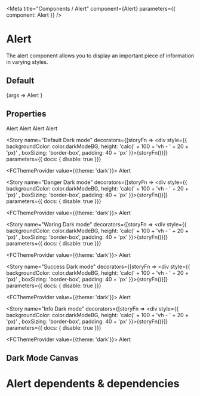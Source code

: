 

<Meta title="Components / Alert" component={Alert} parameters={{ component: Alert }} />

# Alert

The alert component allows you to display an important piece of information in varying styles. 

## Default

<Canvas>
  <Story name="Default" 
  argTypes={{
    title: {control: {type: 'text'}},
    borderRadius: {control: {type: 'boolean'}},
    onMouseOver: { table: { disable: true } },
    onMouseOut: { table: { disable: true } },
    borderRadius: {control: {type: 'boolean'}},
    icon: {control: {type: 'text'}},
    fcStyle: { control: {type: 'select', options: ['', 'danger', 'info', 'warning', 'success']}}
  }}
  args={{
    title: 'title'
  }
  }
  >
    {args => 
  <Alert {...args}>Alert</Alert>
    }
  </Story>
</Canvas>


## Properties

<ArgsTable for={Alert} story="Default" />


<Canvas>
  <Story name="Danger">
  <Alert title="Danger" icon="no-entry-circle" borderRadius fcStyle="danger">
    Alert
  </Alert>
  </Story>
</Canvas>

<Canvas>
  <Story name="Success">
  <Alert
    borderRadius
    fcStyle="success"
    title="Lorem ipsum dolor sit amet, consectetur adipiscing elit. Fusce in nisl ut tortor volutpat eleifend ac eu ante. Proin sit amet purus orci. Fusce porttitor tortor sit amet diam maximus, euismod lobortis felis finibus."
    icon="check-circle"
  >
    Alert
  </Alert>
  </Story>
</Canvas>

<Canvas>
  <Story name="Warning">
  <Alert borderRadius fcStyle="warning" title="Warning" icon="exclamation-circle">
    Alert
  </Alert>
  </Story>
</Canvas>

<Canvas>
  <Story name="Info">
  <Alert borderRadius fcStyle="info" title="Info" icon="question-circle">
    Alert
  </Alert>
  </Story>
</Canvas>


<Story
  name="Default Dark mode"
  decorators={[storyFn => <div style={{ backgroundColor: color.darkModeBG, height: 'calc(' + 100 + 'vh - ' + 20 + 'px)' , boxSizing: 'border-box', padding: 40 + 'px' }}>{storyFn()}</div>]}
  parameters={{ docs: { disable: true }}}
>
  <FCThemeProvider value={{theme: 'dark'}}>
    <Alert title="Default">Alert</Alert>
  </FCThemeProvider>
</Story>

<Story
  name="Danger Dark mode"
  decorators={[storyFn => <div style={{ backgroundColor: color.darkModeBG, height: 'calc(' + 100 + 'vh - ' + 20 + 'px)' , boxSizing: 'border-box', padding: 40 + 'px' }}>{storyFn()}</div>]}
  parameters={{ docs: { disable: true }}}
>
  <FCThemeProvider value={{theme: 'dark'}}>
    <Alert title="Default" fcStyle="danger">Alert</Alert>
  </FCThemeProvider>
</Story>

<Story
  name="Waring Dark mode"
  decorators={[storyFn => <div style={{ backgroundColor: color.darkModeBG, height: 'calc(' + 100 + 'vh - ' + 20 + 'px)' , boxSizing: 'border-box', padding: 40 + 'px' }}>{storyFn()}</div>]}
  parameters={{ docs: { disable: true }}}
>
  <FCThemeProvider value={{theme: 'dark'}}>
    <Alert title="Default" fcStyle="warning">Alert</Alert>
  </FCThemeProvider>
</Story>


<Story
  name="Success Dark mode"
  decorators={[storyFn => <div style={{ backgroundColor: color.darkModeBG, height: 'calc(' + 100 + 'vh - ' + 20 + 'px)' , boxSizing: 'border-box', padding: 40 + 'px' }}>{storyFn()}</div>]}
  parameters={{ docs: { disable: true }}}
>
  <FCThemeProvider value={{theme: 'dark'}}>
    <Alert title="Default" fcStyle="success">Alert</Alert>
  </FCThemeProvider>
</Story>


<Story
  name="Info Dark mode"
  decorators={[storyFn => <div style={{ backgroundColor: color.darkModeBG, height: 'calc(' + 100 + 'vh - ' + 20 + 'px)' , boxSizing: 'border-box', padding: 40 + 'px' }}>{storyFn()}</div>]}
  parameters={{ docs: { disable: true }}}
>
  <FCThemeProvider value={{theme: 'dark'}}>
    <Alert title="Default" fcStyle="Info">Alert</Alert>
  </FCThemeProvider>
</Story>

## Dark Mode Canvas

<AlertDemo />

# Alert dependents & dependencies

<DependenciesTable titleDependencies="Dependencies" titleDependents="Dependents" of={Alert} />
